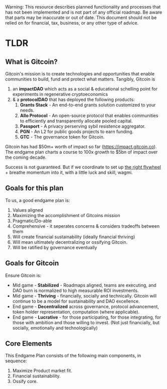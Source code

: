 
<Callout type="warning">
  Warning: This resource describes planned functionality and processes that has
  not been implemented and is not part of any official roadmap. Be aware that parts may be inaccurate or out of
  date.  This document should not be relied on for financial, tax, business, or any other type of advice.
</Callout>

# TLDR

## What is Gitcoin?

Gitcoin's mission is to create technologies and opportunities that enable communities to build, fund and protect what matters.  Tangibly, Gitcoin is 

1. an **impactDAO** which acts as a social & educational schelling point for experiments in regenerative cryptoeconomics 
2. & a **protocolDAO** that has deployed the following products:
    1. **Grants Stack** - An end-to-end grants solution customized to your needs.
    2. **Allo Protocol** -  An open-source protocol that enables communities to efficiently and transparently allocate pooled capital.
    3. **Passport** - A privacy perserving sybil resistence aggregator.
    4. **PGN** - An L2 for public goods projects to earn funding.
    5. **GTC** - The governance token for Gitcoin.


Gitcoin has had $50m+ worth of impact so far (https://impact.gitcoin.co).  The endgame plan charts a course to 100x growth to $5bn of impact over the coming decade.

Success is not guaranteed.  But if we coordinate to set up [the right flywheel](/endgame_plan/stateofgitcoin/wearehere#network-effects) + breathe momentum into it, with a little luck and skill, wagmi.

## Goals for this plan

To us, a good endgame plan is:
1. Values aligned
1. Maximizing the accomplishment of Gitcoins mission
1. Pragmatic/Do-able
1. Comprehensive - it seperates concerns & considers tradeoffs between them
1. Will create financial sustainability (ideally financial thriving)
1. Will mean ultimately decentralizing or ossifying Gitcoin.
1. Will be ratified by governance eventually

## Goals for Gitcoin

Ensure Gitcoin is:
- Mid game - **Stabilized** - Roadmaps aligned, teams are executing, and DAO burn is normalized to high measurable ROI investments.
- Mid game - **Thriving** - financially, socially and technically. Gitcoin will continue to be a model for sustainability and DAO excellence.
- End game - **Decentralized** across governance, protocol advancement, token holder representation, computation (where applicable).
- End game - **Lucrative** - for those participating, for those integrating, for those with ambition and those willing to invest. (Not just financially, but socially, emotionally  and technologically)

## Core Elements

This Endgame Plan consists of the following main components, in sequence:
1. Maximize Product market fit.
2. Financial sustainability.
3. Ossify core.

